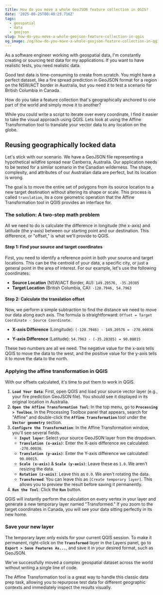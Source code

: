 ```yaml
---
title: How do you move a whole GeoJSON feature collection in QGIS?
date: '2025-08-25T00:48:25.716Z'
tags:
  - geospatial
  - data
  - geojson
slug: how-do-you-move-a-whole-geojson-feature-collection-in-qgis
og_image: /og/how-do-you-move-a-whole-geojson-feature-collection-in-qgis.png
---
```

As a software engineer working with geospatial data, I'm constantly creating or sourcing test data for my applications. If you want to have realistic tests, you need realistic data.

Good test data is time-consuming to create from scratch. You might have a perfect dataset, like a fire spread prediction in GeoJSON format for a region on the NSW/ACT border in Australia, but you need it to test a scenario for British Columbia in Canada.

How do you take a feature collection that's geographically anchored to one part of the world and simply move it to another?

While you could write a script to iterate over every coordinate, I find it easier to take the visual approach using QGIS. Lets look at using the Affine Transformation tool to translate your vector data to any location on the globe.

## Reusing geographically locked data

Let's stick with our scenario. We have a GeoJSON file representing a hypothetical wildfire spread near Canberra, Australia. Our application needs to be tested for a similar scenario in the Canadian wilderness. The shape, complexity, and attributes of our Australian data are perfect, but its location is wrong.

The goal is to move the entire set of polygons from its source location to a new target destination without altering its shape or scale. This process is called `translation`, its a core geometric operation that the Affine Transformation tool in QGIS provides an interface for.

### **The solution: A two-step math problem**

All we need to do is calculate the difference in longitude (the x-axis) and latitude (the y-axis) between our starting point and our destination. This difference, or "offset," is what we'll provide to QGIS.

#### **Step 1: Find your source and target coordinates**

First, you need to identify a reference point in both your source and target locations. This can be the centroid of your data, a specific city, or just a general point in the area of interest. For our example, let's use the following coordinates:

* **Source Location** (NSW/ACT Border, AU): `149.20576, -35.20385`  
* **Target Location** (British Columbia, CA): `-120.7946, 54.7963`

#### **Step 2: Calculate the translation offset**

Now, we perform a simple subtraction to find the distance we need to move our data along each axis. The formula is straightforward: `Offset = Target Coordinate - Source Coordinate`.

* **X-axis Difference** (Longitude): `(-120.7946) - 149.20576 = -270.00036`

* **Y-axis Difference** (Latitude): `54.7963 - (-35.20385) = 90.00015`

These two numbers are all we need. The negative value for the x-axis tells QGIS to move the data to the west, and the positive value for the y-axis tells it to move the data to the north.

### **Applying the affine transformation in QGIS**

With our offsets calculated, it's time to put them to work in QGIS.

1. **`Load Your Data`**: First, open QGIS and load your source vector layer (e.g., your fire prediction GeoJSON file). You should see it displayed in its original location in Australia.  
2. **`Open the Affine Transformation Tool`**: In the top menu, go to **`Processing > Toolbox`**. In the Processing Toolbox panel that appears, search for "Affine" and double-click the **`Affine Transformation`** tool under the **`Vector geometry`** section.  
3. **`Configure the Transformation`**: In the Affine Transformation window, you'll see several fields. 
   * **`Input layer`**: Select your source GeoJSON layer from the dropdown.  
   * **`Translation (x-axis)`**: Enter the X-axis difference we calculated: `-270.00036`.  
   * **`Translation (y-axis)`**: Enter the Y-axis difference we calculated: `90.00015`.  
   * **`Scale (x-axis)`** & **`Scale (y-axis)`**: Leave these as `1.0`. We aren't resizing the data.  
   * **`Rotation (z-axis)`**: Leave this as `0.0`. We aren't rotating the data.  
   * **`Transformed`**: You can leave this as `[Create temporary layer]`. This allows you to preview the result before saving it permanently.  
4. **`Run the Tool`**: Click the **`Run`** button.

QGIS will instantly perform the calculation on every vertex in your layer and generate a new temporary layer named "Transformed." If you zoom to the target coordinates in Canada, you will see your data sitting perfectly in its new home.

### **Save your new layer**

The temporary layer only exists for your current QGIS session. To make it permanent, right-click on the **`Transformed`** layer in the Layers panel, go to **`Export > Save Features As...`**, and save it in your desired format, such as GeoJSON.

We've successfully moved a complex geospatial dataset across the world without writing a single line of code. 

The Affine Transformation tool is a great way to handle this classic data prep task, allowing you to repurpose test data for different geographic contexts and immediately inspect the results visually. 

